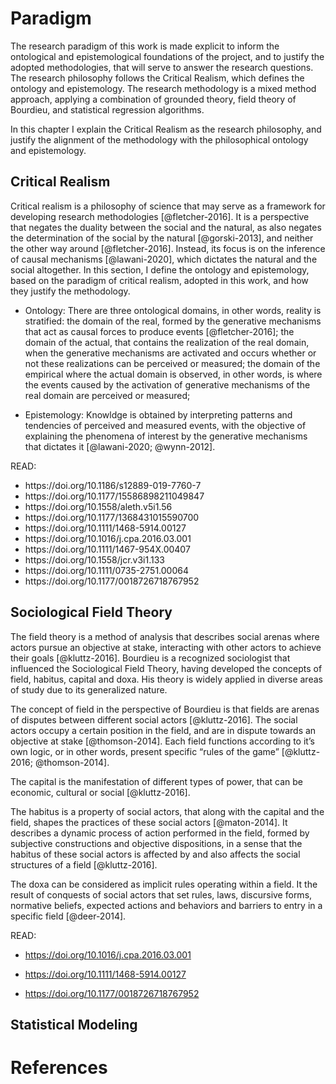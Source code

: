 # Paradigm

The research paradigm of this work is made explicit to inform the ontological and epistemological foundations of the project, and to justify the adopted methodologies, that will serve to answer the research questions. The research philosophy follows the Critical Realism, which defines the ontology and epistemology. The research methodology is a mixed method approach, applying a combination of grounded theory, field theory of Bourdieu, and statistical regression algorithms.

In this chapter I explain the Critical Realism as the research philosophy, and justify the alignment of the methodology with the philosophical ontology and epistemology.

## Critical Realism

Critical realism is a philosophy of science that may serve as a framework for developing research methodologies [@fletcher-2016]. It is a perspective that negates the duality between the social and the natural, as also negates the determination of the social by the natural [@gorski-2013], and neither the other way around [@fletcher-2016]. Instead, its focus is on the inference of causal mechanisms [@lawani-2020], which dictates the natural and the social altogether. In this section, I define the ontology and epistemology, based on the paradigm of critical realism, adopted in this work, and how they justify the methodology.

-   Ontology: There are three ontological domains, in other words, reality is stratified: the domain of the real, formed by the generative mechanisms that act as causal forces to produce events [@fletcher-2016]; the domain of the actual, that contains the realization of the real domain, when the generative mechanisms are activated and occurs whether or not these realizations can be perceived or measured; the domain of the empirical where the actual domain is observed, in other words, is where the events caused by the activation of generative mechanisms of the real domain are perceived or measured;

-   Epistemology: Knowldge is obtained by interpreting patterns and tendencies of perceived and measured events, with the objective of explaining the phenomena of interest by the generative mechanisms that dictates it [@lawani-2020; @wynn-2012].

::: {.callout-important collapse="true"}
READ:

-   https://doi.org/10.1186/s12889-019-7760-7
-   https://doi.org/10.1177/15586898211049847
-   https://doi.org/10.1558/aleth.v5i1.56
-   https://doi.org/10.1177/1368431015590700
-   https://doi.org/10.1111/1468-5914.00127
-   https://doi.org/10.1016/j.cpa.2016.03.001
-   https://doi.org/10.1111/1467-954X.00407
-   https://doi.org/10.1558/jcr.v3i1.133
-   https://doi.org/10.1111/0735-2751.00064
-   https://doi.org/10.1177/0018726718767952
:::

## Sociological Field Theory

The field theory is a method of analysis that describes social arenas where actors pursue an objective at stake, interacting with other actors to achieve their goals [@kluttz-2016]. Bourdieu is a recognized sociologist that influenced the Sociological Field Theory, having developed the concepts of field, habitus, capital and doxa. His theory is widely applied in diverse areas of study due to its generalized nature.

The concept of field in the perspective of Bourdieu is that fields are arenas of disputes between different social actors [@kluttz-2016]. The social actors occupy a certain position in the field, and are in dispute towards an objective at stake [@thomson-2014]. Each field functions according to it's own logic, or in other words, present specific "rules of the game" [@kluttz-2016; @thomson-2014].

The capital is the manifestation of different types of power, that can be economic, cultural or social [@kluttz-2016].

The habitus is a property of social actors, that along with the capital and the field, shapes the practices of these social actors [@maton-2014]. It describes a dynamic process of action performed in the field, formed by subjective constructions and objective dispositions, in a sense that the habitus of these social actors is affected by and also affects the social structures of a field [@kluttz-2016].

The doxa can be considered as implicit rules operating within a field. It the result of conquests of social actors that set rules, laws, discursive forms, normative beliefs, expected actions and behaviors and barriers to entry in a specific field [@deer-2014].

::: {.callout-important collapse="true"}
READ:

-   <https://doi.org/10.1016/j.cpa.2016.03.001>

-   <https://doi.org/10.1111/1468-5914.00127>

-   <https://doi.org/10.1177/0018726718767952>
:::

## Statistical Modeling

# References